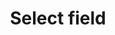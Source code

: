 ---
title: 'Select field'
type: 'component'
github: 'https://github.com/contentful/forma-36/tree/master/packages/forma-36-react-components/src/components/SelectField'
storybook: 'https://f36-storybook.contentful.com/?path=/story/components-selectfield--default'
---